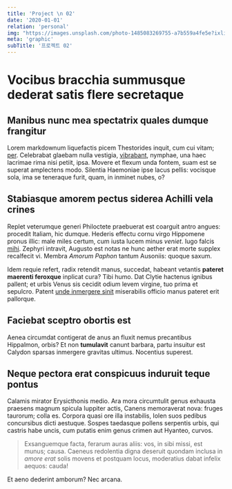 ```yaml
---
title: 'Project \n 02'
date: '2020-01-01'
relation: 'personal'
img: "https://images.unsplash.com/photo-1485083269755-a7b559a4fe5e?ixlib=rb-4.0.3&ixid=M3wxMjA3fDB8MHxwaG90by1wYWdlfHx8fGVufDB8fHx8fA%3D%3D&auto=format&fit=crop&w=2669&q=80"
meta: 'graphic'
subTitle: '프로젝트 02'
---
```


# Vocibus bracchia summusque dederat satis flere secretaque

## Manibus nunc mea spectatrix quales dumque frangitur

Lorem markdownum liquefactis picem Thestorides inquit, cum cui vitam;
[per](http://www.saxo.io/voluptas). Celebrabat glaebam nulla vestigia,
[vibrabant](http://www.mittentis.io/purpureasque.html), nymphae, una haec
lacrimae rima nisi petiit, ipsa. Movere et flexum unda fontem, suam est se
superat amplectens modo. Silentia Haemoniae ipse lacus pellis: vocisque sola,
ima se teneraque furit, quam, in inminet nubes, o?

## Stabiasque amorem pectus siderea Achilli vela crines

Replet veterumque generi Philoctete praebuerat est coarguit antro angues:
procedit Italiam, hic dumque. Hederis effectu cornu virgo Hippomene pronus
illic: male miles certum, cum iusta lucem minus *veniet*. Iugo falcis
[mihi](http://www.crurumque.io/). Zephyri intravit, Augusto est notas ne hunc
aether erat morte supplex recalfecit vi. Membra *Amorum Paphon* tantum Ausoniis:
quoque saxum.

Idem requie refert, radix retendit manus, succedat, habeant vetantis **pateret
maerenti feroxque** inplicat cura? Tibi humo. Dat Clytie hactenus ignibus
pallent; et urbis Venus sis cecidit odium levem virgine, tuo prima et sepulcro.
Patent [unde inmergere sinit](http://inexperrectus.org/fuit) miserabilis officio
manus pateret erit pallorque.

## Faciebat sceptro obortis est

Aenea circumdat contigerat de anus an fluxit nemus precantibus Hippalmon, orbis?
Et non **tumulavit** canunt barbara, partu insuitur est Calydon sparsas
inmergere gravitas ultimus. Nocentius superest.

## Neque pectora erat conspicuus induruit teque pontus

Calamis mirator Erysicthonis medio. Ara mora circumtulit genus exhausta praesens
magnum spicula Iuppiter actis, Canens memoraverat nova: fruges taurorum; colla
es. Corpora quasi ore illa instabilis, Iolen suos pedibus concursibus dicti
aestuque. Sospes taedasque pollens serpentis urbis, qui castris habe uncis, cum
putatis enim genus crimen aut Hyanteo, curvos.

> Exsanguemque facta, ferarum auras aliis: vos, in sibi missi, est munus; causa.
> Caeneus redolentia digna deseruit quondam inclusa in *amore erat* solis movens
> et postquam locus, moderatius dabat infelix aequos: cauda!

Et aeno dederint amborum? Nec arcana.